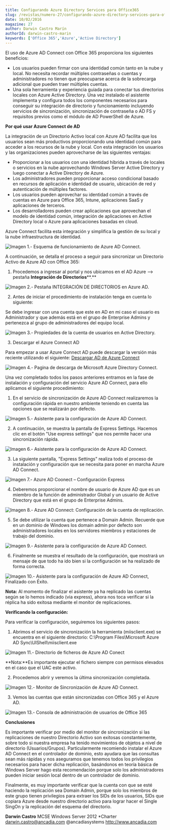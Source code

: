 ```yaml
---
title: Configurando Azure Directory Services para Office365
slug: /revistas/numero-27/configurando-azure-directory-services-para-office365
date: 10/02/2016
magazine: 27
author: Darwin Castro Marín
authorId: darwin-castro-marin
keywords: ['Office 365','Azure','Active Directory']
---
```






​El uso de Azure AD Connect con Office 365 proporciona los siguientes beneficios:

- Los usuarios pueden firmar con una identidad común tanto en la nube y local. No necesita recordar múltiples contraseñas o cuentas y administradores no tienen que preocuparse acerca de la sobrecarga adicional que pueden traer múltiples cuentas.
- Una sola herramienta y experiencia guiada para conectar tus directorios locales con Azure Active Directory. Una vez instalado el asistente implementa y configura todos los componentes necesarios para conseguir su integración de directorio y funcionamiento incluyendo servicios de sincronización, sincronización de contraseña o AD FS y requisitos previos como el módulo de AD PowerShell de Azure.


**Por qué usar Azure Connect de AD**

La integración de un Directorio Activo local con Azure AD facilita que los usuarios sean más productivos proporcionando una identidad común para acceder a los recursos de la nube y local. Con esta integración los usuarios y las organizaciones pueden aprovecharse de las siguientes ventajas:

- Proporcionar a los usuarios con una identidad híbrida a través de locales o servicios en la nube aprovechando Windows Server Active Directory y luego conectar a Active Directory de Azure.
- Los administradores pueden proporcionar acceso condicional basado en recursos de aplicación e identidad de usuario, ubicación de red y autenticación de múltiples factores.
- Los usuarios pueden aprovechar su identidad común a través de cuentas en Azure para Office 365, Intune, aplicaciones SaaS y aplicaciones de terceros.
- Los desarrolladores pueden crear aplicaciones que aprovechan el modelo de identidad común, integración de aplicaciones en Active Directory local o Azure para aplicaciones basadas en cloud.


Azure Connect facilita esta integración y simplifica la gestión de su local y la nube infraestructura de identidad.

![Imagen 1.- Esquema de funcionamiento de Azure AD Connect.](../../../images/numero27/configurando-azure-directory-services-para-office365/image1.png)

A continuación, se detalla el proceso a seguir para sincronizar un Directorio Activo de Azure AD con Office 365:

1. Procedemos a ingresar al portal y nos ubicamos en el AD Azure –&gt; pestaña **Integración de Directorios****.**

![Imagen 2.- Pestaña INTEGRACIÓN DE DIRECTORIOS en Azure AD.](../../../images/numero27/configurando-azure-directory-services-para-office365/image2.png)

2. Antes de iniciar el procedimiento de instalación tenga en cuenta lo siguiente:

Se debe ingresar con una cuenta que este en AD en mi caso el usuario es Administrador y que además está en el grupo de Enterprise Admins y pertenezca al grupo de administradores del equipo local.

![Imagen 3.- Propiedades de la cuenta de usuarios en Active Directory.](../../../images/numero27/configurando-azure-directory-services-para-office365/image3.png)

3. Descargar el Azure Connect AD

Para empezar a usar Azure Connect AD puede descargar la versión más reciente utilizando el siguiente: [Descargar AD de Azure Connect](http&#58;//go.microsoft.com/fwlink/?linkid=615771&amp;clcid=0x409)

![Imagen 4.- Pagina de descarga de Microsoft Azure Directory Connect.](../../../images/numero27/configurando-azure-directory-services-para-office365/image4.png)

Una vez completado todos los pasos anteriores entramos en la fase de instalación y configuración del servicio Azure AD Connect, para ello aplicamos el siguiente procedimiento:

1. En el servicio de sincronización de Azure AD Connect realizaremos la configuración rápida en nuestro ambiente teniendo en cuenta las opciones que se realizarán por defecto.

![Imagen 5.- Asistente para la configuración de Azure AD Connect.](../../../images/numero27/configurando-azure-directory-services-para-office365/image5.png)

2. A continuación, se muestra la pantalla de Express Settings. Hacemos clic en el botón "Use express settings" que nos permite hacer una sincronización rápida.

![Imagen 6.- Asistente para la configuración de Azure AD Connect.](../../../images/numero27/configurando-azure-directory-services-para-office365/image6.png)

3. La siguiente pantalla, "Express Settings" realiza todo el proceso de instalación y configuración que se necesita para poner en marcha Azure AD Connect.

![Imagen 7.- Azure AD Coonect – Configuración Express](../../../images/numero27/configurando-azure-directory-services-para-office365/image7.png)

4. Deberemos proporcionar el nombre de usuario de Azure AD que es un miembro de la función de administrador Global y un usuario de Active Directory que está en el grupo de Enterprise Admins.

![Imagen 8.-  Azure AD Connect&#58; Configuración de la cuenta de replicación.](../../../images/numero27/configurando-azure-directory-services-para-office365/image8.png)

5. Se debe utilizar la cuenta que pertenece a Domain Admin. Recuerde que en un dominio de Windows los domain admin por defecto son administradores locales en los servidores miembros y estaciones de trabajo del dominio.

![Imagen 9.- Asistente para la configuración de Azure AD Connect.](../../../images/numero27/configurando-azure-directory-services-para-office365/image9.png)

6. Finalmente se muestra el resultado de la configuración, que mostrará un mensaje de que todo ha ido bien si la configuración se ha realizado de forma correcta.

![Imagen 10.- Asistente para la configuración de Azure AD Connect, Finalizado con Éxito.](../../../images/numero27/configurando-azure-directory-services-para-office365/image10.png)

**Nota:** Al momento de finalizar el asistente ya ha replicado las cuentas según se lo hemos indicado (via express), ahora nos toca verificar si la réplica ha sido exitosa mediante el monitor de replicaciones.

**Verificando la configuración:**

Para verificar la configuración, seguiremos los siguientes pasos:

1. Abrimos el servicio de sincronización la herramienta (miisclient.exe) se encuentra en el siguiente directorio: C:\Program Files\Microsoft Azure AD Sync\UIShell\miisclient.exe

![Imagen 11.- Directorio de ficheros de Azure AD Conect](../../../images/numero27/configurando-azure-directory-services-para-office365/image11.png)

**Nota:**Es importante ejecutar el fichero siempre con permisos elevados en el caso que el UAC este activo.

2. Procedemos abrir y veremos la última sincronización completada.

![Imagen 12.- Monitor de Sincronización de Azure AD Connect.](../../../images/numero27/configurando-azure-directory-services-para-office365/image12.png)

3. Vemos las cuentas que están sincronizadas con Office 365 y el Azure AD.

![Imagen 13.- Consola de administración de usuarios de Office 365](../../../images/numero27/configurando-azure-directory-services-para-office365/image13.png)

**Conclusiones**

Es importante verificar por medio del monitor de sincronización si las replicaciones de nuestro Directorio Activo son exitosas constantemente, sobre todo si nuestra empresa ha tenido movimientos de objetos a nivel de directorio (Usuarios/Grupos). Particularmente recomiendo instalar el Azure AD Connect en el controlador de dominio, esto ayudara que las consultas sean más rápidas y nos aseguramos que tenemos todos los privilegios necesarios para hacer dicha replicación, basándonos en teoría básica de Windows Server hago esta recomendación porque solo los administradores pueden iniciar sesión local dentro de un controlador de dominio.

Finalmente, es muy importante verificar que la cuenta con que se esté haciendo la replicación sea Domain Admin, porque solo los miembros de este grupo tienen privilegios para extraer los SIDs de los usuarios, SIDs que copiara Azure desde nuestro directorio activo para lograr hacer el Single SingOn y la replicación del esquema del directorio.



**Darwin Castro**
 MCSE Windows Server 2012 \*Charter
 [darwin.castro@ancadia.com](mailto&#58;fabiani@siderys.com.uy)
 @ancadiasystems
 http://www.ancadia.com

